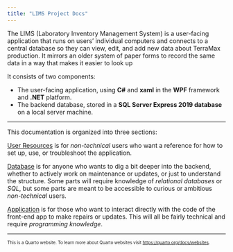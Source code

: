 ```yaml
---
title: "LIMS Project Docs"
---
```


The LIMS (Laboratory Inventory Management System) is a user-facing application that runs on users' individual computers and connects to a central database so they can view, edit, and add new data about TerraMax production. It mirrors an older system of paper forms to record the same data in a way that makes it easier to look up

It consists of two components:    

- The user-facing application, using **C#** and **xaml** in the **WPF** framework and **.NET** platform.
- The backend database, stored in a **SQL Server Express 2019 database** on a local server machine.

---

This documentation is organized into three sections:

[User Resources](pages/user-resources/user-index.html) is for *non-technical* users who want a reference for how to set up, use, or troubleshoot the application. 

[Database](pages/database/database-index.html) is for anyone who wants to dig a bit deeper into the backend, whether to actively work on maintenance or updates, or just to understand the structure.  Some parts will require knowledge of *relational databases* or *SQL*, but some parts are meant to be accessible to curious or ambitious *non-technical* users.

[Application](pages/application/application-index.html) is for those who want to interact directly with the code of the front-end app to make repairs or updates.  This will all be fairly technical and require *programming knowledge*.


---

::: {style="font-size: 70%"}
This is a Quarto website.
To learn more about Quarto websites visit <https://quarto.org/docs/websites>.
:::